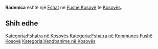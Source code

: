 {{Fshat në Kosovës
 | Emri                = Radenica
| srp_N_name = Radenica
| srp_N_FULL_NAME_RO = Radenica Mahala Radenica
| srp_N_FULL_NAME_ND_RO = Radenica Mahala Radenica
| srp_N_SORT_NAME_RG = RADENICA MAHALARADENICA
| srp_N_FULL_NAME_RG = Radenica Mahala Radenica
| srp_N_FULL_NAME_ND_RG = Radenica Mahala Radenica
| srp_V_name = Radenica Mahala
| srp_V_FULL_NAME_RO = Radenica Mahala
| srp_V_FULL_NAME_ND_RO = Radenica Mahala
| srp_V_SORT_NAME_RG = RADENICAMAHALA
| srp_V_FULL_NAME_RG = Radenica Mahala
| srp_V_FULL_NAME_ND_RG = Radenica Mahala

 | Emri (Rasa dhanore) = 
 | Figura              = 
 | Shteti              = Kosovo
 | Komuna              = Fushë Kosovë
 | Kodi postar         = 
 | Sipërfaqja          = 

 | Popullsia           = 

 | Regj. i popullsisë  = 
 | Dend. e popullsisë  = 
 | Faqja zyrtare       = 
 <!--- Koordinatat ----> 
 | Gjerësia            = 42.649444
 | Gjatësia            = 21.658889
 | Lartësia            = 
}}
'''Radenica''' është një [[Fshat]] në [[Fushë Kosovë]] të [[Kosovës]].

<!-- == Gjeografia == -->
<!-- == Historia == -->
<!-- == Demografia == -->
== Shih edhe ==
{{Komuna Fushë Kosovë}}
{{Kosovo-Administrata-Cung}}

[[Kategoria:Fshatra në Kosovës]]
[[Kategoria:Fshatra në Kommunes Fushë Kosovë]]
[[Kategoria:Vendbanime në Kosovës]]